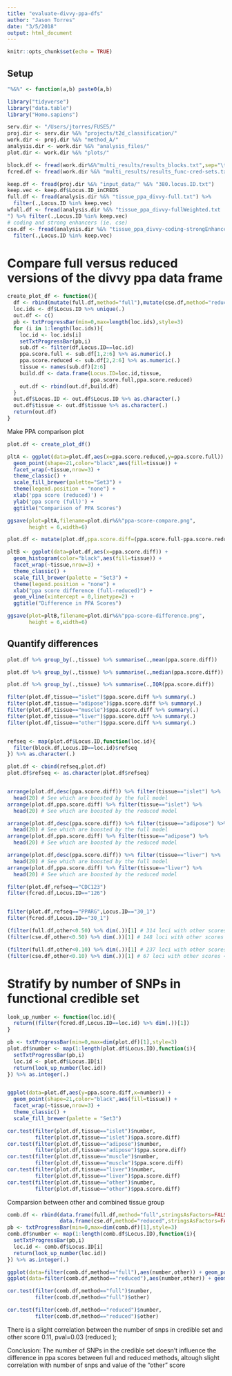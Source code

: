 ```yaml
---
title: "evaluate-divvy-ppa-dfs"
author: "Jason Torres"
date: "3/5/2018"
output: html_document
---
```


```r
knitr::opts_chunk$set(echo = TRUE)
```

## Setup 

```r

"%&%" <- function(a,b) paste0(a,b)

library("tidyverse")
library("data.table")
library("Homo.sapiens")

serv.dir <- "/Users/jtorres/FUSE5/"
proj.dir <- serv.dir %&% "projects/t2d_classification/"
work.dir <- proj.dir %&% "method_A/"
analysis.dir <- work.dir %&% "analysis_files/"
plot.dir <- work.dir %&% "plots/"

block.df <- fread(work.dir%&%"multi_results/results_blocks.txt",sep="\t")
fcred.df <- fread(work.dir %&% "multi_results/results_func-cred-sets.txt")


```


```r

keep.df <- fread(proj.dir %&% "input_data/" %&% "380.locus.ID.txt")
keep.vec <- keep.df$Locus.ID_inCREDS
full.df <- fread(analysis.dir %&% "tissue_ppa_divvy-full.txt") %>% 
  filter(.,Locus.ID %in% keep.vec)
wfull.df <- fread(analysis.dir %&% "tissue_ppa_divvy-fullWeighted.txt
") %>% filter(.,Locus.ID %in% keep.vec)
# coding and strong enhancers (ie. cse)
cse.df <- fread(analysis.dir %&% "tissue_ppa_divvy-coding-strongEnhancers.txt") %>%
  filter(.,Locus.ID %in% keep.vec)

```


# Compare full versus reduced versions of the divvy ppa data frame

```r

create_plot_df <- function(){
  df <- rbind(mutate(full.df,method="full"),mutate(cse.df,method="reduced"))
  loc.ids <- df$Locus.ID %>% unique(.)
  out.df <- c()
  pb <- txtProgressBar(min=0,max=length(loc.ids),style=3)
  for (i in 1:length(loc.ids)){
    loc.id <- loc.ids[i]
    setTxtProgressBar(pb,i)
    sub.df <- filter(df,Locus.ID==loc.id)
    ppa.score.full <- sub.df[1,2:6] %>% as.numeric(.)
    ppa.score.reduced <- sub.df[2,2:6] %>% as.numeric(.)
    tissue <- names(sub.df)[2:6]
    build.df <- data.frame(Locus.ID=loc.id,tissue,
                           ppa.score.full,ppa.score.reduced)
    out.df <- rbind(out.df,build.df)
  }
  out.df$Locus.ID <- out.df$Locus.ID %>% as.character(.)
  out.df$tissue <- out.df$tissue %>% as.character(.)
  return(out.df)
}

```


Make PPA comparison plot 


```r

plot.df <- create_plot_df()

pltA <- ggplot(data=plot.df,aes(x=ppa.score.reduced,y=ppa.score.full)) + 
  geom_point(shape=21,color="black",aes(fill=tissue)) + 
  facet_wrap(~tissue,nrow=3) + 
  theme_classic() + 
  scale_fill_brewer(palette="Set3") + 
  theme(legend.position = "none") + 
  xlab('ppa score (reduced)') + 
  ylab('ppa score (full)') + 
  ggtitle("Comparison of PPA Scores")

ggsave(plot=pltA,filename=plot.dir%&%"ppa-score-compare.png",
       height = 6,width=6)

plot.df <- mutate(plot.df,ppa.score.diff=(ppa.score.full-ppa.score.reduced))

pltB <- ggplot(data=plot.df,aes(x=ppa.score.diff)) +
  geom_histogram(color="black",aes(fill=tissue)) + 
  facet_wrap(~tissue,nrow=3) +
  theme_classic() + 
  scale_fill_brewer(palette = "Set3") + 
  theme(legend.position = "none") + 
  xlab("ppa score difference (full-reduced)") + 
  geom_vline(xintercept = 0,linetype=2) +  
  ggtitle("Difference in PPA Scores")

ggsave(plot=pltB,filename=plot.dir%&%"ppa-score-difference.png",
       height = 6,width=6)


```


## Quantify differences 


```r

plot.df %>% group_by(.,tissue) %>% summarise(.,mean(ppa.score.diff))

plot.df %>% group_by(.,tissue) %>% summarise(.,median(ppa.score.diff))

plot.df %>% group_by(.,tissue) %>% summarise(.,IQR(ppa.score.diff))

filter(plot.df,tissue=="islet")$ppa.score.diff %>% summary(.)
filter(plot.df,tissue=="adipose")$ppa.score.diff %>% summary(.)
filter(plot.df,tissue=="muscle")$ppa.score.diff %>% summary(.)
filter(plot.df,tissue=="liver")$ppa.score.diff %>% summary(.)
filter(plot.df,tissue=="other")$ppa.score.diff %>% summary(.)


refseq <- map(plot.df$Locus.ID,function(loc.id){
  filter(block.df,Locus.ID==loc.id)$refseq
}) %>% as.character(.)

plot.df <- cbind(refseq,plot.df)
plot.df$refseq <- as.character(plot.df$refseq)


arrange(plot.df,desc(ppa.score.diff)) %>% filter(tissue=="islet") %>%
  head(20) # See which are boosted by the full model 
arrange(plot.df,ppa.score.diff) %>% filter(tissue=="islet") %>%
  head(20) # See which are boosted by the reduced model

arrange(plot.df,desc(ppa.score.diff)) %>% filter(tissue=="adipose") %>%
  head(20) # See which are boosted by the full model 
arrange(plot.df,ppa.score.diff) %>% filter(tissue=="adipose") %>%
  head(20) # See which are boosted by the reduced model

arrange(plot.df,desc(ppa.score.diff)) %>% filter(tissue=="liver") %>%
  head(20) # See which are boosted by the full model 
arrange(plot.df,ppa.score.diff) %>% filter(tissue=="liver") %>%
  head(20) # See which are boosted by the reduced model

filter(plot.df,refseq=="CDC123")
filter(fcred.df,Locus.ID=="126")


filter(plot.df,refseq=="PPARG",Locus.ID=="30_1")
filter(fcred.df,Locus.ID=="30_1")

(filter(full.df,other<0.50) %>% dim(.))[1] # 314 loci with other scores < 0.50
(filter(cse.df,other<0.50) %>% dim(.))[1] # 148 loci with other scores < 0.50

(filter(full.df,other<0.10) %>% dim(.))[1] # 237 loci with other scores < 0.50
(filter(cse.df,other<0.10) %>% dim(.))[1] # 67 loci with other scores < 0.50

```


# Stratify by number of SNPs in functional credible set 


```r


look_up_number <- function(loc.id){
  return((filter(fcred.df,Locus.ID==loc.id) %>% dim(.))[1])
}

pb <- txtProgressBar(min=0,max=dim(plot.df)[1],style=3)
plot.df$number <- map(1:length(plot.df$Locus.ID),function(i){
  setTxtProgressBar(pb,i)
  loc.id <- plot.df$Locus.ID[i]
  return(look_up_number(loc.id))
}) %>% as.integer(.)


ggplot(data=plot.df,aes(y=ppa.score.diff,x=number)) + 
  geom_point(shape=21,color="black",aes(fill=tissue)) + 
  facet_wrap(~tissue,nrow=3) + 
  theme_classic() + 
  scale_fill_brewer(palette = "Set3")

cor.test(filter(plot.df,tissue=="islet")$number,
         filter(plot.df,tissue=="islet")$ppa.score.diff)
cor.test(filter(plot.df,tissue=="adipose")$number,
         filter(plot.df,tissue=="adipose")$ppa.score.diff)
cor.test(filter(plot.df,tissue=="muscle")$number,
         filter(plot.df,tissue=="muscle")$ppa.score.diff)
cor.test(filter(plot.df,tissue=="liver")$number,
         filter(plot.df,tissue=="liver")$ppa.score.diff)
cor.test(filter(plot.df,tissue=="other")$number,
         filter(plot.df,tissue=="other")$ppa.score.diff)
```


Comparsion between other and combined tissue group 

```r

comb.df <- rbind(data.frame(full.df,method="full",stringsAsFactors=FALSE),
                 data.frame(cse.df,method="reduced",stringsAsFactors=FALSE))
pb <- txtProgressBar(min=0,max=dim(comb.df)[1],style=3)
comb.df$number <- map(1:length(comb.df$Locus.ID),function(i){
  setTxtProgressBar(pb,i)
  loc.id <- comb.df$Locus.ID[i]
  return(look_up_number(loc.id))
}) %>% as.integer(.)

ggplot(data=filter(comb.df,method=="full"),aes(number,other)) + geom_point()
ggplot(data=filter(comb.df,method=="reduced"),aes(number,other)) + geom_point()

cor.test(filter(comb.df,method=="full")$number,
         filter(comb.df,method=="full")$other) 

cor.test(filter(comb.df,method=="reduced")$number,
         filter(comb.df,method=="reduced")$other) 


```

There is a slight correlation between the number of snps in credible set and other score 
0.11, pval=0.03 (reduced ); 

Conclusion: The number of SNPs in the credible set doesn't influence the difference in ppa scores between full and reduced methods, altough slight correlation with number of snps and value of the "other" score


